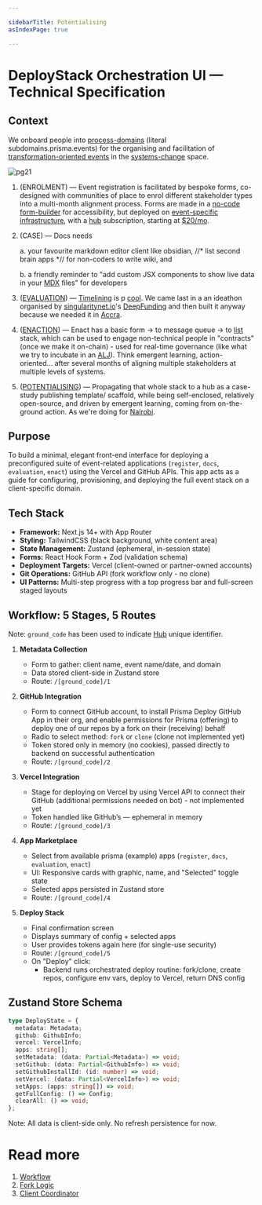 ```yaml
---

sidebarTitle: Potentialising
asIndexPage: true

---
```


# DeployStack Orchestration UI — Technical Specification

## Context

We onboard people into [process-domains](/processes) (literal subdomains.prisma.events) for the organising and facilitation of [transformation-oriented events](/patterns/action-learning%20journeys.md) in the [systems-change](/glossary/Place.md) space. 

![pg21](/pg21.png)

1. (ENROLMENT) — Event registration is facilitated by bespoke forms, co-designed with communities of place to enrol different stakeholder types into a multi-month alignment process. Forms are made in a [no-code form-builder](https://www.tally.so) for accessibility, but deployed on [event-specific infrastructure](https://register.prisma.events), with a [hub](/collaborators/communities%20of%20place/hubs.md) subscription, starting at [$20/mo](https://pitch.prisma.events/25).

2. (CASE) — Docs needs 

   a. your favourite markdown editor client like obsidian, //* list second brain apps *// for non-coders to write wiki, and 

   b. a friendly reminder to "add custom JSX components to show live data in your [MDX](https://mdxjs.com/) files" for developers

3. ([EVALUATION](/processes/evaluation)) — [Timelining](/processes/process-infrastructuring/timelining) is p [cool](https://evaluate.prisma.events). We came last in a an ideathon organised by [singularitynet.io](https://www.singularitynet.io)'s [DeepFunding](https://blog.singularitynet.io/results-of-deep-funding-round-1-5aa37df06749) and then built it anyway because we needed it in [Accra](https://drive.google.com/file/d/1fzUZRogiaHPHm-Bb0AyyFrYakpCu8j43/view?usp=sharing). 

4. ([ENACTION](/processes/enactment)) — Enact has a basic form -> to message queue -> to [list](https://enact.prisma.events) stack, which can be used to engage non-technical people in "contracts" (once we make it on-chain) - used for real-time governance (like what we try to incubate in an [ALJ](/patterns/action-learning%20journeys.md)). Think emergent learning, action-oriented... after several months of aligning multiple stakeholders at multiple levels of systems. 

5. ([POTENTIALISING](https://potentialise.prisma.events)) — Propagating that whole stack to a hub as a case-study publishing template/ scaffold, while being self-enclosed, relatively open-source, and driven by emergent learning, coming from on-the-ground action. As we're doing for [Nairobi](https://potentialise.prisma.events).


## Purpose

To build a minimal, elegant front-end interface for deploying a preconfigured suite of event-related applications (`register`, `docs`, `evaluation`, `enact`) using the Vercel and GitHub APIs. This app acts as a guide for configuring, provisioning, and deploying the full event stack on a client-specific domain.

## Tech Stack

- **Framework:** Next.js 14+ with App Router
- **Styling:** TailwindCSS (black background, white content area)
- **State Management:** Zustand (ephemeral, in-session state)
- **Forms:** React Hook Form + Zod (validation schema)
- **Deployment Targets:** Vercel (client-owned or partner-owned accounts)
- **Git Operations:** GitHub API (fork workflow only - no clone)
- **UI Patterns:** Multi-step progress with a top progress bar and full-screen staged layouts

## Workflow: 5 Stages, 5 Routes

Note: `ground_code` has been used to indicate [Hub](/collaborators/communities%20of%20place/hubs.md) unique identifier. 

1. **Metadata Collection**
   - Form to gather: client name, event name/date, and domain
   - Data stored client-side in Zustand store
   - Route: `/[ground_code]/1`

2. **GitHub Integration**
   - Form to connect GitHub account, to install Prisma Deploy GitHub App in their org, and enable permissions for Prisma (offering) to deploy one of our repos by a fork on their (receiving) behalf
   - Radio to select method: `fork` or `clone` (clone not implemented yet)
   - Token stored only in memory (no cookies), passed directly to backend on successful authentication
   - Route: `/[ground_code]/2`

3. **Vercel Integration**
   - Stage for deploying on Vercel by using Vercel API to connect their GitHub (additional permissions needed on bot) - not implemented yet
   - Token handled like GitHub’s — ephemeral in memory
   - Route: `/[ground_code]/3`

4. **App Marketplace**
   - Select from available prisma (example) apps (`register`, `docs`, `evaluation`, `enact`)
   - UI: Responsive cards with graphic, name, and "Selected" toggle state
   - Selected apps persisted in Zustand store
   - Route: `/[ground_code]/4`

5. **Deploy Stack**
   - Final confirmation screen
   - Displays summary of config + selected apps
   - User provides tokens again here (for single-use security)
   - Route: `/[ground_code]/5`
   - On "Deploy" click:
     - Backend runs orchestrated deploy routine: fork/clone, create repos, configure env vars, deploy to Vercel, return DNS config

## Zustand Store Schema

```ts
type DeployState = {
  metadata: Metadata;
  github: GithubInfo;
  vercel: VercelInfo;
  apps: string[];
  setMetadata: (data: Partial<Metadata>) => void;
  setGithub: (data: Partial<GithubInfo>) => void;
  setGithubInstallId: (id: number) => void;
  setVercel: (data: Partial<VercelInfo>) => void;
  setApps: (apps: string[]) => void;
  getFullConfig: () => Config;
  clearAll: () => void;
};
````

Note: All data is client-side only. No refresh persistence for now.

# Read more

1. [Workflow](/processes/ground-potentialising/deploy/Workflow.md)
2. [Fork Logic](/processes/ground-potentialising/deploy/Fork%20Logic.md)
3. [Client Coordinator](/processes/ground-potentialising/deploy/Client%20Coordinator.md)
